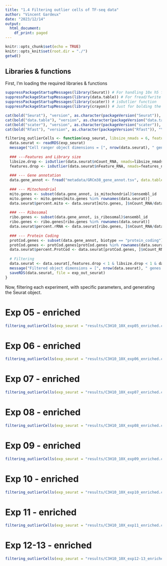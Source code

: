 ```yaml
---
title: "1.4 Filtering outlier cells of TF-seq data"
author: "Vincent Gardeux"
date: "2023/12/14"
output:
  html_document:
    df_print: paged
---
```


```r
knitr::opts_chunk$set(echo = TRUE)
knitr::opts_knit$set(root.dir = "./")
getwd()
```

## Libraries & functions

First, I'm loading the required libraries & functions

```r
suppressPackageStartupMessages(library(Seurat)) # For handling 10x h5 file
suppressPackageStartupMessages(library(data.table)) # For fread/fwrite functions
suppressPackageStartupMessages(library(scater)) # isOutlier function
suppressPackageStartupMessages(library(crayon)) # Just for bolding the console output :D

cat(bold("Seurat"), "version", as.character(packageVersion("Seurat")), "\n")
cat(bold("data.table"), "version", as.character(packageVersion("data.table")), "\n")
cat(bold("scater"), "version", as.character(packageVersion("scater")), "\n")
cat(bold("Rfast"), "version", as.character(packageVersion("Rfast")), "\n")

filtering_outlierCells <- function(exp_seurat, libsize_nmads = 6, features_nmads = 6, max_pc_mito = 15, max_pc_rRNA = 40,  min_pc_protCod = 75, exp_out_seurat){
  data.seurat <- readRDS(exp_seurat)
  message("Cell ranger object dimensions = [", nrow(data.seurat), " genes x ", ncol(data.seurat), " cells]")
  
  ### ---Features and Library size
  libsize.drop <- isOutlier(data.seurat$nCount_RNA, nmads=libsize_nmads, type="lower", log=TRUE) # nCount_RNA == colSums(data.seurat)
  features.drop <- isOutlier(data.seurat$nFeature_RNA, nmads=features_nmads, type="lower", log=TRUE) # nFeature_RNA == as.vector(colSums(data.seurat > 0))
  
  ### --- Gene annotation
  data.gene_annot <- fread("metadata/GRCm38_gene_annot.tsv", data.table = F)
  
  ### --- Mitochondrial
  mito.genes <- subset(data.gene_annot, is_mitochondrial)$ensembl_id
  mito.genes <- mito.genes[mito.genes %in% rownames(data.seurat)]
  data.seurat$percent.mito <- data.seurat[mito.genes, ]$nCount_RNA/data.seurat$nCount_RNA*100
  
  ### --- Ribosomal
  ribo.genes <- subset(data.gene_annot, is_ribosomal)$ensembl_id
  ribo.genes <- ribo.genes[ribo.genes %in% rownames(data.seurat)]
  data.seurat$percent.rRNA <- data.seurat[ribo.genes, ]$nCount_RNA/data.seurat$nCount_RNA*100
  
  ### --- Protein Coding
  protCod.genes <- subset(data.gene_annot, biotype == "protein_coding")$ensembl_id
  protCod.genes <- protCod.genes[protCod.genes %in% rownames(data.seurat)]
  data.seurat$percent.ProtCod <- data.seurat[protCod.genes, ]$nCount_RNA/data.seurat$nCount_RNA*100
  
  # Filtering
  data.seurat <- data.seurat[,features.drop < 1 & libsize.drop < 1 & data.seurat$percent.mito < max_pc_mito & data.seurat$percent.rRNA < max_pc_rRNA & data.seurat$percent.ProtCod > min_pc_protCod]
  message("Filtered object dimensions = [", nrow(data.seurat), " genes x ", ncol(data.seurat), " cells]")
  saveRDS(data.seurat, file = exp_out_seurat)
}

```

Now, filtering each experiment, with specific parameters, and generating the Seurat object.

# Exp 05 - enriched

```r
filtering_outlierCells(exp_seurat = "results/C3H10_10X_exp05_enriched.cellranger_kneepoint.rds", libsize_nmads = 4, features_nmads = 4, max_pc_mito = 10, max_pc_rRNA = 40, min_pc_protCod = 75, exp_out_seurat = "results/C3H10_10X_exp05_enriched.cellranger_kneepoint_outliers.rds")
```

# Exp 06 - enriched

```r
filtering_outlierCells(exp_seurat = "results/C3H10_10X_exp06_enriched.cellranger_kneepoint.rds", libsize_nmads = 4, features_nmads = 4, max_pc_mito = 10, max_pc_rRNA = 40, min_pc_protCod = 75, exp_out_seurat = "results/C3H10_10X_exp06_enriched.cellranger_kneepoint_outliers.rds")
```

# Exp 07 - enriched

```r
filtering_outlierCells(exp_seurat = "results/C3H10_10X_exp07_enriched.cellranger_kneepoint.rds", libsize_nmads = 6, features_nmads = 6, max_pc_mito = 25, max_pc_rRNA = 40, min_pc_protCod = 75, exp_out_seurat = "results/C3H10_10X_exp07_enriched.cellranger_kneepoint_outliers.rds")
```

# Exp 08 - enriched

```r
filtering_outlierCells(exp_seurat = "results/C3H10_10X_exp08_enriched.cellranger_kneepoint.rds", libsize_nmads = 6, features_nmads = 6, max_pc_mito = 15, max_pc_rRNA = 40, min_pc_protCod = 75, exp_out_seurat = "results/C3H10_10X_exp08_enriched.cellranger_kneepoint_outliers.rds")
```

# Exp 09 - enriched
```r
filtering_outlierCells(exp_seurat = "results/C3H10_10X_exp09_enriched.cellranger_kneepoint.rds", libsize_nmads = 6, features_nmads = 6, max_pc_mito = 15, max_pc_rRNA = 35, min_pc_protCod = 75, exp_out_seurat = "results/C3H10_10X_exp09_enriched.cellranger_kneepoint_outliers.rds")
```

# Exp 10 - enriched
```r
filtering_outlierCells(exp_seurat = "results/C3H10_10X_exp10_enriched.cellranger_kneepoint.rds", libsize_nmads = 6, features_nmads = 6, max_pc_mito = 15, max_pc_rRNA = 40, min_pc_protCod = 75, exp_out_seurat = "results/C3H10_10X_exp10_enriched.cellranger_kneepoint_outliers.rds")
```

# Exp 11 - enriched
```r
filtering_outlierCells(exp_seurat = "results/C3H10_10X_exp11_enriched.cellranger_kneepoint.rds", libsize_nmads = 6, features_nmads = 6, max_pc_mito = 15, max_pc_rRNA = 40, min_pc_protCod = 75, exp_out_seurat = "results/C3H10_10X_exp11_enriched.cellranger_kneepoint_outliers.rds")
```

# Exp 12-13 - enriched
```r
filtering_outlierCells(exp_seurat = "results/C3H10_10X_exp12-13_enriched.cellranger_kneepoint.rds", libsize_nmads = 6, features_nmads = 6, max_pc_mito = 30, max_pc_rRNA = 60, min_pc_protCod = 75, exp_out_seurat = "results/C3H10_10X_exp12-13_enriched.cellranger_kneepoint_outliers.rds")
```

